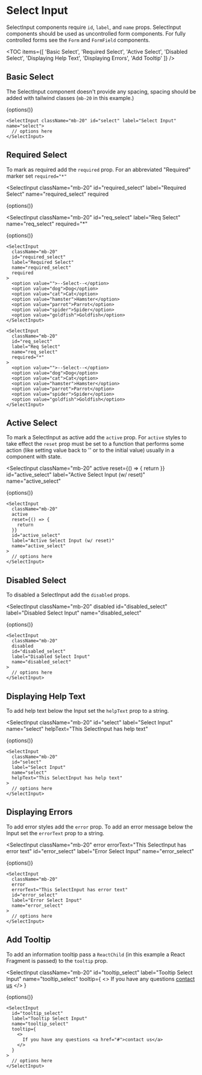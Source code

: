 
# Select Input

SelectInput components require `id`, `label`, and `name` props. SelectInput components should be used as uncontrolled form components. For fully controlled forms see the `Form` and `FormField` components.

<TOC
  items={[
    'Basic Select',
    'Required Select',
    'Active Select',
    'Disabled Select',
    'Displaying Help Text',
    'Displaying Errors',
    'Add Tooltip'
  ]}
/>

## Basic Select

The SelectInput component doesn't provide any spacing, spacing should be added with tailwind classes (`mb-20` in this example.)

<SelectInput className="mb-20" id="select" label="Select Input" name="select">
  {options()}
</SelectInput>

```tsx
<SelectInput className="mb-20" id="select" label="Select Input" name="select">
  // options here
</SelectInput>
```

## Required Select

To mark as required add the `required` prop. For an abbreviated "Required" marker set `required="*"`

<SelectInput
  className="mb-20"
  id="required_select"
  label="Required Select"
  name="required_select"
  required
>
  {options()}
</SelectInput>

<SelectInput
  className="mb-20"
  id="req_select"
  label="Req Select"
  name="req_select"
  required="*"
>
  {options()}
</SelectInput>

```tsx
<SelectInput
  className="mb-20"
  id="required_select"
  label="Required Select"
  name="required_select"
  required
>
  <option value="">--Select--</option>
  <option value="dog">Dog</option>
  <option value="cat">Cat</option>
  <option value="hamster">Hamster</option>
  <option value="parrot">Parrot</option>
  <option value="spider">Spider</option>
  <option value="goldfish">Goldfish</option>
</SelectInput>

<SelectInput
  className="mb-20"
  id="req_select"
  label="Req Select"
  name="req_select"
  required="*"
>
  <option value="">--Select--</option>
  <option value="dog">Dog</option>
  <option value="cat">Cat</option>
  <option value="hamster">Hamster</option>
  <option value="parrot">Parrot</option>
  <option value="spider">Spider</option>
  <option value="goldfish">Goldfish</option>
</SelectInput>
```

## Active Select

To mark a SelectInput as active add the `active` prop. For `active` styles to take effect the `reset` prop must be set to a function that performs some action (like setting value back to '' or to the initial value) usually in a component with state.

<SelectInput
  className="mb-20"
  active
  reset={() => {
    return
  }}
  id="active_select"
  label="Active Select Input (w/ reset)"
  name="active_select"
>
  {options()}
</SelectInput>

```tsx
<SelectInput
  className="mb-20"
  active
  reset={() => {
    return
  }}
  id="active_select"
  label="Active Select Input (w/ reset)"
  name="active_select"
>
  // options here
</SelectInput>
```

## Disabled Select

To disabled a SelectInput add the `disabled` props.

<SelectInput
  className="mb-20"
  disabled
  id="disabled_select"
  label="Disabled Select Input"
  name="disabled_select"
>
  {options()}
</SelectInput>

```tsx
<SelectInput
  className="mb-20"
  disabled
  id="disabled_select"
  label="Disabled Select Input"
  name="disabled_select"
>
  // options here
</SelectInput>
```

## Displaying Help Text

To add help text below the Input set the `helpText` prop to a string.

<SelectInput
  className="mb-20"
  id="select"
  label="Select Input"
  name="select"
  helpText="This SelectInput has help text"
>
  {options()}
</SelectInput>

```tsx
<SelectInput
  className="mb-20"
  id="select"
  label="Select Input"
  name="select"
  helpText="This SelectInput has help text"
>
  // options here
</SelectInput>
```

## Displaying Errors

To add error styles add the `error` prop. To add an error message below the Input set the `errorText` prop to a string.

<SelectInput
  className="mb-20"
  error
  errorText="This SelectInput has error text"
  id="error_select"
  label="Error Select Input"
  name="error_select"
>
  {options()}
</SelectInput>

```tsx
<SelectInput
  className="mb-20"
  error
  errorText="This SelectInput has error text"
  id="error_select"
  label="Error Select Input"
  name="error_select"
>
  // options here
</SelectInput>
```

## Add Tooltip

To add an information tooltip pass a `ReactChild` (in this example a React Fragment is passed) to the `tooltip` prop.

<SelectInput
  className="mb-20"
  id="tooltip_select"
  label="Tooltip Select Input"
  name="tooltip_select"
  tooltip={
    <>
      If you have any questions <a href="#">contact us</a>
    </>
  }
>
  {options()}
</SelectInput>

```tsx
<SelectInput
  id="tooltip_select"
  label="Tooltip Select Input"
  name="tooltip_select"
  tooltip={
    <>
      If you have any questions <a href="#">contact us</a>
    </>
  }
>
  // options here
</SelectInput>
```
